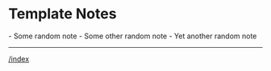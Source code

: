 = Template Notes =
- Some random note
- Some other random note
- Yet another random note

----
[[/index]]
